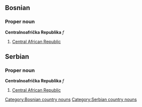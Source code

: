 ==Bosnian==
===Proper noun===
'''Centralnoafrička Republika''' ''f''
#[[Central African Republic]]
[[Category:Bosnian country nouns]]

==Serbian==
===Proper noun===
'''Centralnoafrička Republika''' ''f''
#[[Central African Republic]]
[[Category:Serbian country nouns]]
